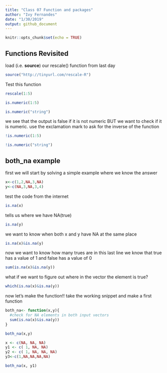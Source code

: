 ```yaml
---
title: "Class 07 Function and packages"
author: "Ivy Fernandes"
date: "1/30/2019"
output: github_document
---
```


```r
knitr::opts_chunk$set(echo = TRUE)
```

## Functions Revisited
load (i.e. **source**) our rescale() function from last day

```r
source("http://tinyurl.com/rescale-R")
```

Test this function
```r
rescale(1:5)
```


```r
is.numeric(1:5)
```

```r
is.numeric("string")
```
we see that the output is false if it is not numeric BUT we want to check if it is numeric.  use the exclamation mark to ask for the inverse of the function
```r
!is.numeric(1:5)
```
```r
!is.numeric("string")
```

## both_na example
first we will start by solving a simple example where we know the answer
```r
x<-c(1,2,NA,3,NA)
y<-c(NA,3,NA,3,4)
```
test the code from the internet
```r
is.na(x)
```

tells us where we have NA(true)

```r
is.na(y)
```
we want to know when both x and y have NA at the same place 
```r
is.na(x)&is.na(y)
```
now we want to know how many trues are in this last line 
we know that true has a value of 1 and false has a value of 0
```r
sum(is.na(x)&is.na(y))
```
what if we want to figure out where in the vector the element is true?
```r
which(is.na(x)&is.na(y))
```
now let's make the function!! take the working snippet and make a first function
```r
both_na<- function(x,y){
  #check for NA elements in both input vectors
  sum(is.na(x)&is.na(y))
}
```
```r
both_na(x,y)
```
```r
x <- c(NA, NA, NA)
y1 <- c( 1, NA, NA)
y2 <- c( 1, NA, NA, NA)
y3<-c(1,NA,NA,NA,NA)
```

```r
both_na(x, y1)
```



